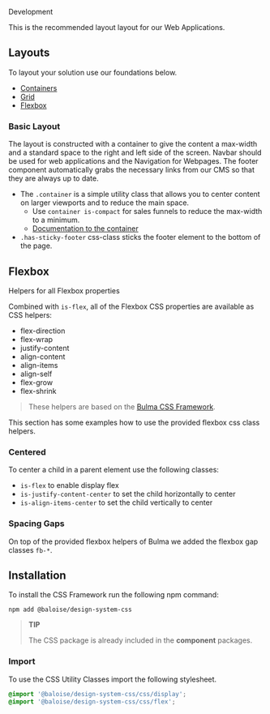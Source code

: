 
<bal-doc-banner id="story--foundation-layout-development--basic-layout" subtitle="Foundation/layout" color="red">Development</bal-doc-banner>

<bal-doc-lead>This is the recommended layout layout for our Web Applications.</bal-doc-lead>

## Layouts

To layout your solution use our foundations below.

- [Containers](?path=/docs/foundation-grid-development--grid#containers)
- [Grid](?path=/docs/foundation-grid-development--grid#grid)
- [Flexbox](?path=/docs/foundation-layout-development--basic-layout&globals=framework:vue#flexbox)

### Basic Layout

The layout is constructed with a container to give the content a max-width and a standard space to the right and left side of the screen. Navbar should be used for web applications and the Navigation for Webpages. The footer component automatically grabs the necessary links from our CMS so that they are always up to date.

- The `.container` is a simple utility class that allows you to center content on larger viewports and to reduce the main space.
  - Use `container is-compact` for sales funnels to reduce the max-width to a minimum.
  - [Documentation to the container](?path=/docs/foundation-grid-overview--page#containers)
- `.has-sticky-footer` css-class sticks the footer element to the bottom of the page.

<Canvas className="my-layout-story" withSource="open">
  <Story id="foundation-layout-development--basic-layout" />
</Canvas>

## Flexbox

Helpers for all Flexbox properties

Combined with `is-flex`, all of the Flexbox CSS properties are available as CSS helpers:

- flex-direction
- flex-wrap
- justify-content
- align-content
- align-items
- align-self
- flex-grow
- flex-shrink

> These helpers are based on the [Bulma CSS Framework](https://bulma.io/documentation/helpers/flexbox-helpers/).

This section has some examples how to use the provided flexbox css class helpers.

### Centered

To center a child in a parent element use the following classes:

- `is-flex` to enable display flex
- `is-justify-content-center` to set the child horizontally to center
- `is-align-items-center` to set the child vertically to center

<Canvas withSource="open">
  <Story id="foundation-layout-development--flexbox" />
</Canvas>

### Spacing Gaps

On top of the provided flexbox helpers of Bulma we added the flexbox gap classes `fb-*`.

<Canvas withSource="open">
  <Story id="foundation-layout-development--flexbox-gap" />
</Canvas>

## Installation

To install the CSS Framework run the following npm command:

```
npm add @baloise/design-system-css
```

> **TIP**
>
> The CSS package is already included in the **component** packages.

### Import

To use the CSS Utility Classes import the following stylesheet.

```scss
@import '@baloise/design-system-css/css/display';
@import '@baloise/design-system-css/css/flex';
```

<bal-doc-github link="/stories/foundation/layout/02-development.docs.mdx"></bal-doc-github>
